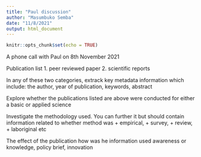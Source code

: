 ```yaml
---
title: "Paul discussion"
author: "Masumbuko Semba"
date: "11/8/2021"
output: html_document
---
```


```r
knitr::opts_chunk$set(echo = TRUE)
```

A phone call with Paul on 8th November 2021

Publication list
 1. peer reviewed paper
 2. scientific reports
 
 In any of these two categories, extrack key metadata information which include:
    the author, 
    year of publication, 
    keywords, 
    abstract
  
 Explore whether the publications listed are above were conducted for either a basic or applied science
 
 Investigate the methodology used. You can further it but should contain information related to whether method was
 + 	empirical, 
 + survey, 
 + review, 
 + laboriginal etc


The effect of the publication
how was he information used
awareness or knowledge, policy brief, innovation	